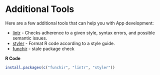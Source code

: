# Additional Tools {#addTools}

Here are a few additional tools that can help you with App development:

  - [lintr](https://github.com/jimhester/lintr) - Checks adherence to a
    given style, syntax errors, and possible semantic issues.
  - [styler](https://www.tidyverse.org/articles/2017/12/styler-1.0.0/) -
    Format R code according to a style guide.
  - [funchir](https://github.com/MichaelChirico/funchir) - stale package
    check
    
**R Code**
```r
install.packages(c("funchir", "lintr", "styler"))
```
